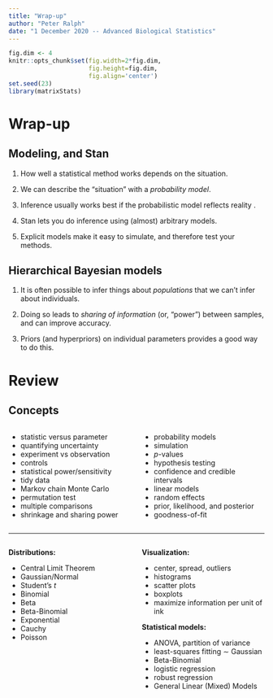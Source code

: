 ```yaml
---
title: "Wrap-up"
author: "Peter Ralph"
date: "1 December 2020 -- Advanced Biological Statistics"
---
```


```r
fig.dim <- 4
knitr::opts_chunk$set(fig.width=2*fig.dim,
                      fig.height=fig.dim,
                      fig.align='center')
set.seed(23)
library(matrixStats)
```




# Wrap-up

## Modeling, and Stan

1. How well a statistical method works depends on the situation.

2. We can describe the "situation" with a *probability model*.

3. Inference usually works best if the probabilistic model reflects reality .

4. Stan lets you do inference using (almost) arbitrary models.

5. Explicit models make it easy to simulate, and therefore test your methods.

## Hierarchical Bayesian models

1. It is often possible to infer things about *populations* that we can't infer about individuals.

2. Doing so leads to *sharing of information* (or, "power") between samples,
   and can improve accuracy.

3. Priors (and hyperpriors) on individual parameters provides a good way to do this.


# Review

## Concepts

::: {.columns}
:::::::: {.column width="50%"}


- statistic versus parameter
- quantifying uncertainty
- experiment vs observation
- controls
- statistical power/sensitivity
- tidy data
- Markov chain Monte Carlo
- permutation test
- multiple comparisons
- shrinkage and sharing power

:::
:::::::: {.column width="50%"}

- probability models
- simulation
- $p$-values
- hypothesis testing
- confidence and credible intervals
- linear models
- random effects
- prior, likelihood, and posterior
- goodness-of-fit

:::
::::::::

------------------

::: {.columns}
:::::::: {.column width="50%"}

**Distributions:**

- Central Limit Theorem
- Gaussian/Normal
- Student's $t$
- Binomial
- Beta
- Beta-Binomial
- Exponential
- Cauchy
- Poisson

:::
:::::::: {.column width="50%"}

**Visualization:**

- center, spread, outliers
- histograms
- scatter plots
- boxplots
- maximize information per unit of ink

**Statistical models:**

- ANOVA, partition of variance
- least-squares fitting $\sim$ Gaussian
- Beta-Binomial
- logistic regression
- robust regression
- General Linear (Mixed) Models

:::
::::::::

